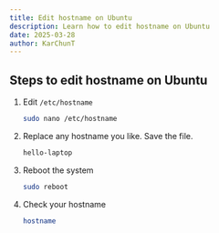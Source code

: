 ```yaml
---
title: Edit hostname on Ubuntu
description: Learn how to edit hostname on Ubuntu
date: 2025-03-28
author: KarChunT
---
```


## Steps to edit hostname on Ubuntu

1. Edit `/etc/hostname`

   ```bash
   sudo nano /etc/hostname
   ```

2. Replace any hostname you like. Save the file.

   ```bash filename="/etc/hostname"
   hello-laptop
   ```

3. Reboot the system

   ```bash
   sudo reboot
   ```

4. Check your hostname
   ```bash
   hostname
   ```
